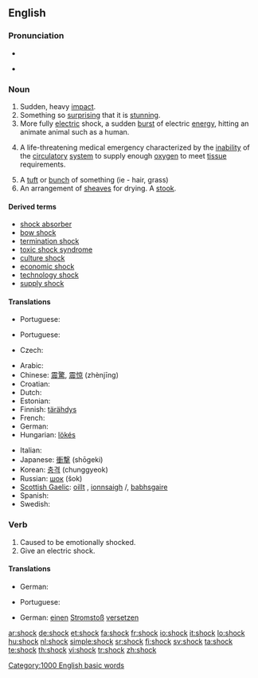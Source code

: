 ==English==
{{wikipedia}}

===Pronunciation===
* {{IPA|/ʃɒk/}}
* {{audio|en-us-shock.ogg|Audio (US)}}
*: {{rhymes|ɒk}}

===Noun===
{{en-noun}}

# Sudden, heavy [[impact]].
# Something so [[surprising]] that it is [[stunning]].
# More fully [[electric]] shock, a sudden [[burst]] of electric [[energy]], hitting an animate animal such as a human.
# {{pathology}} A life-threatening medical emergency characterized by the [[inability]] of the [[circulatory]] [[system]] to supply enough [[oxygen]] to meet [[tissue]] requirements.
# A [[tuft]] or [[bunch]] of something (ie - hair, grass)
# An arrangement of [[sheaves]] for drying.  A [[stook]].

====Derived terms====
* [[shock absorber]]
* [[bow shock]]
* [[termination shock]]
* [[toxic shock syndrome]]
* [[culture shock]]
* [[economic shock]]
* [[technology shock]]
* [[supply shock]]

====Translations====
{{trans-top|sudden, heavy impact}}
* Portuguese: {{t+|pt|choque|m}}
{{trans-mid}}
{{trans-bottom}}

{{trans-top|sudden burst of electric energy}}
* Portuguese: {{t+|pt|choque|m}}
{{trans-mid}}
{{trans-bottom}}

{{trans-top|life-threatening medical emergency}}
* Czech: {{t-|cs|šok|m}}
{{trans-mid}}
{{trans-bottom}}

{{checktrans-top}}
* Arabic: {{Arab|[[صدمة]]}} {{IPAchar|(ʂáɖma)}} {{f}}
* Chinese: [[震驚]], [[震惊]] (zhènjīng)
* Croatian: {{t-|hr|šok|m}}
* Dutch: {{t+|nl|schok}}
* Estonian: {{t-|et|šokk}}
* Finnish: [[tärähdys]]
* French: {{t+|fr|choc|m}}
* German: {{t+|de|Schock|m}}
* Hungarian: [[lökés]]
{{trans-mid}}
* Italian: {{t+|it|scossa|f}}
* Japanese: [[衝撃]] (shōgeki)
* Korean: [[충격]] (chunggyeok)
* Russian: [[шок]] (šok) {{m}}
* [[Scottish Gaelic]]: [[oillt]] {{f}}, [[ionnsaigh]] {{m}}/{{f}}, [[babhsgaire]] {{m}}
* Spanish: {{t-|es|choque|m}}
* Swedish: {{t+|sv|chock}}
{{trans-bottom}}

===Verb===
{{en-verb}}

# Caused to be emotionally shocked.
# Give an electric shock.

====Translations====
{{trans-top|caused to be emotionally shocked}}
* German: {{t-|de|schockieren}}
{{trans-mid}}
* Portuguese: {{t|pt|chocar}}
{{trans-bottom}}

{{trans-top|give an electric shock}}
* German: [[einen]] [[Stromstoß]] [[versetzen]]
{{trans-mid}}
{{trans-bottom}}

[[Category:1000 English basic words]]

[[ar:shock]]
[[de:shock]]
[[et:shock]]
[[fa:shock]]
[[fr:shock]]
[[io:shock]]
[[it:shock]]
[[lo:shock]]
[[hu:shock]]
[[nl:shock]]
[[simple:shock]]
[[sr:shock]]
[[fi:shock]]
[[sv:shock]]
[[ta:shock]]
[[te:shock]]
[[th:shock]]
[[vi:shock]]
[[tr:shock]]
[[zh:shock]]